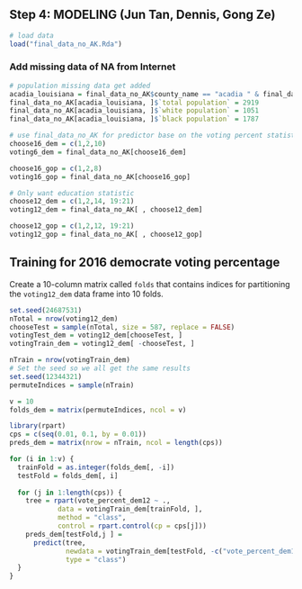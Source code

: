 
## Step 4: MODELING (Jun Tan, Dennis, Gong Ze)
```r
# load data
load("final_data_no_AK.Rda")
```


### Add missing data of NA from Internet
```r
# population missing data get added 
acadia_louisiana = final_data_no_AK$county_name == "acadia " & final_data_no_AK$state_names == "louisiana"
final_data_no_AK[acadia_louisiana, ]$`total population` = 2919
final_data_no_AK[acadia_louisiana, ]$`white population` = 1051
final_data_no_AK[acadia_louisiana, ]$`black population` = 1787
```

```r
# use final_data_no_AK for predictor base on the voting percent statistic from 12 with population feature. Voting percent statistic from 16 is used for Testing
choose16_dem = c(1,2,10)
voting6_dem = final_data_no_AK[choose16_dem]

choose16_gop = c(1,2,8)
voting16_gop = final_data_no_AK[choose16_gop]

# Only want education statistic
choose12_dem = c(1,2,14, 19:21)
voting12_dem = final_data_no_AK[ , choose12_dem]

choose12_gop = c(1,2,12, 19:21)
voting12_gop = final_data_no_AK[ , choose12_gop]

```

## Training for 2016 democrate voting percentage

Create a 10-column matrix called `folds` that contains indices for partitioning the `voting12_dem` data frame into 10 folds.

```r
set.seed(24687531)
nTotal = nrow(voting12_dem)
chooseTest = sample(nTotal, size = 587, replace = FALSE)
votingTest_dem = voting12_dem[chooseTest, ]
votingTrain_dem = voting12_dem[ -chooseTest, ]

nTrain = nrow(votingTrain_dem)
# Set the seed so we all get the same results
set.seed(12344321)
permuteIndices = sample(nTrain)

v = 10
folds_dem = matrix(permuteIndices, ncol = v)
```


```r
library(rpart)
cps = c(seq(0.01, 0.1, by = 0.01))
preds_dem = matrix(nrow = nTrain, ncol = length(cps))

for (i in 1:v) {
  trainFold = as.integer(folds_dem[, -i])
  testFold = folds_dem[, i]
  
  for (j in 1:length(cps)) {
    tree = rpart(vote_percent_dem12 ~ .,
            data = votingTrain_dem[trainFold, ], 
            method = "class",
            control = rpart.control(cp = cps[j]))
    preds_dem[testFold,j ] = 
      predict(tree, 
              newdata = votingTrain_dem[testFold, -c("vote_percent_dem12")],
              type = "class")
  }
}
```